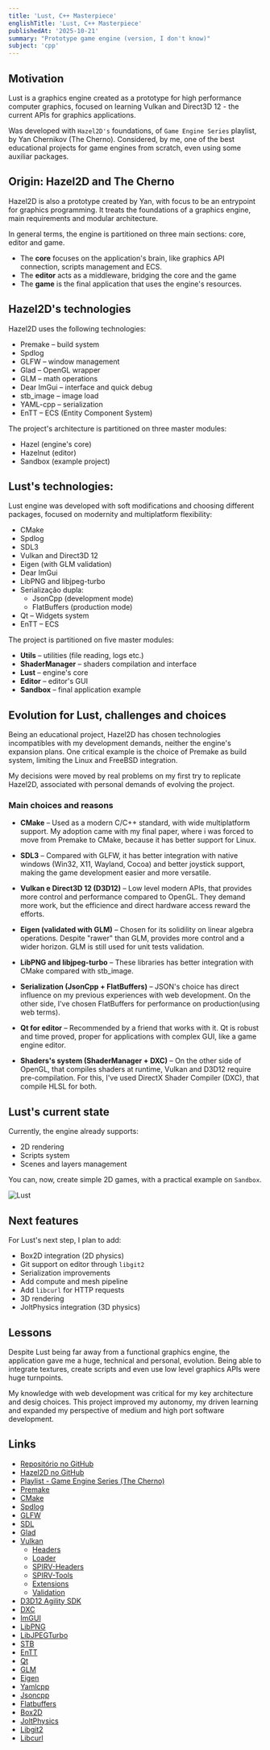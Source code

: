 ```yaml
---
title: 'Lust, C++ Masterpiece'
englishTitle: 'Lust, C++ Masterpiece'
publishedAt: '2025-10-21'
summary: "Prototype game engine (version, I don't know)"
subject: 'cpp'
---
```


## Motivation

Lust is a graphics engine created as a prototype for high performance computer graphics, focused on learning Vulkan and Direct3D 12 - the current APIs for graphics applications.

Was developed with `Hazel2D's` foundations, of `Game Engine Series` playlist, by Yan Chernikov (The Cherno). Considered, by me, one of the best educational projects for game engines from scratch, even using some auxiliar packages.

## Origin: Hazel2D and The Cherno

Hazel2D is also a prototype created by Yan, with focus to be an entrypoint for graphics programming. It treats the foundations of a graphics engine, main requirements and modular architecture.

In general terms, the engine is partitioned on three main sections: core, editor and game.

- The **core** focuses on the application's brain, like graphics API connection, scripts management and ECS.
- The **editor** acts as a middleware, bridging the core and the game
- The **game** is the final application that uses the engine's resources.

## Hazel2D's technologies

Hazel2D uses the following technologies:

- Premake – build system
- Spdlog
- GLFW – window management
- Glad – OpenGL wrapper
- GLM – math operations
- Dear ImGui – interface and quick debug
- stb_image – image load
- YAML-cpp – serialization
- EnTT – ECS (Entity Component System)

The project\'s architecture is partitioned on three master modules:

- Hazel (engine\'s core)
- Hazelnut (editor)
- Sandbox (example project)

## Lust\'s technologies:

Lust engine was developed with soft modifications and choosing different packages, focused on modernity and multiplatform flexibility:

- CMake
- Spdlog
- SDL3
- Vulkan and Direct3D 12
- Eigen (with GLM validation)
- Dear ImGui
- LibPNG and libjpeg-turbo
- Serialização dupla:
    - JsonCpp (development mode)
    - FlatBuffers (production mode)
- Qt – Widgets system
- EnTT – ECS

The project is partitioned on five master modules:

- **Utils** – utilities (file reading, logs etc.)
- **ShaderManager** – shaders compilation and interface
- **Lust** – engine's core
- **Editor** – editor's GUI
- **Sandbox** – final application example

## Evolution for Lust, challenges and choices

Being an educational project, Hazel2D has chosen technologies incompatibles with my development demands, neither the engine\'s expansion plans. One critical example is the choice of Premake as build system, limiting the Linux and FreeBSD integration.

My decisions were moved by real problems on my first try to replicate Hazel2D, associated with personal demands of evolving the project.

### Main choices and reasons

- **CMake** – Used as a modern C/C++ standard, with wide multiplatform support. My adoption came with my final paper, where i was forced to move from Premake to CMake, because it has better support for Linux.

- **SDL3** – Compared with GLFW, it has better integration with native windows (Win32, X11, Wayland, Cocoa) and better joystick support, making the game development easier and more versatile.

- **Vulkan e Direct3D 12 (D3D12)** – Low level modern APIs, that provides more control and performance compared to OpenGL. They demand more work, but the efficience and direct hardware access reward the efforts.

- **Eigen (validated with GLM)** – Chosen for its solidility on linear algebra operations. Despite "rawer" than GLM, provides more control and a wider horizon. GLM is still used for unit tests validation.

- **LibPNG and libjpeg-turbo** – These libraries has better integration with CMake compared with stb_image.

- **Serialization (JsonCpp + FlatBuffers)** – JSON's choice has direct influence on my previous experiences with web development. On the other side, I've chosen FlatBuffers for performance on production(using web terms).

- **Qt for editor** – Recommended by a friend that works with it. Qt is robust and time proved, proper for applications with complex GUI, like a game engine editor.

- **Shaders's system (ShaderManager + DXC)** – On the other side of OpenGL, that compiles shaders at runtime, Vulkan and D3D12 require pre-compilation. For this, I've used DirectX Shader Compiler (DXC), that compile HLSL for both.

## Lust's current state

Currently, the engine already supports:

- 2D rendering
- Scripts system
- Scenes and layers management

You can, now, create simple 2D games, with a practical example on `Sandbox`.

![Lust](https://media.githubusercontent.com/media/bmarques1995/portfolio_album/refs/heads/main/posts/lust/lust.png)

## Next features

For Lust's next step, I plan to add:

- Box2D integration (2D physics)
- Git support on editor through `libgit2`
- Serialization improvements
- Add compute and mesh pipeline
- Add `libcurl` for HTTP requests
- 3D rendering
- JoltPhysics integration (3D physics)

## Lessons

Despite Lust being far away from a functional graphics engine, the application gave me a huge, technical and personal, evolution. Being able to integrate textures, create scripts and even use low level graphics APIs were huge turnpoints.

My knowledge with web development was critical for my key architecture and desig choices. This project improved my autonomy, my driven learning and expanded my perspective of medium and high port software development.

## Links

- [Repositório no GitHub](https://github.com/bmarques1995/Lust_V3)
- [Hazel2D no GitHub](https://github.com/TheCherno/Hazel.git)
- [Playlist - Game Engine Series (The Cherno)](https://www.youtube.com/playlist?list=PLlrATfBNZ98dC-V-N3m0Go4deliWHPFwT)
- [Premake](https://premake.github.io/)
- [CMake](https://cmake.org/)
- [Spdlog](https://github.com/gabime/spdlog.git)
- [GLFW](https://www.glfw.org/)
- [SDL](https://www.libsdl.org/)
- [Glad](https://gen.glad.sh/)
- [Vulkan](https://vulkan.lunarg.com/)
    - [Headers](https://github.com/KhronosGroup/Vulkan-Headers.git)
    - [Loader](https://github.com/KhronosGroup/Vulkan-Loader.git)
    - [SPIRV-Headers](https://github.com/KhronosGroup/SPIRV-Headers.git)
    - [SPIRV-Tools](https://github.com/KhronosGroup/SPIRV-Tools.git)
    - [Extensions](https://github.com/KhronosGroup/Vulkan-ExtensionLayer.git)
    - [Validation](https://github.com/KhronosGroup/Vulkan-ValidationLayers.git)
- [D3D12 Agility SDK](https://devblogs.microsoft.com/directx/directx12agility/)
- [DXC](https://github.com/microsoft/DirectXShaderCompiler.git)
- [ImGUI](https://github.com/ocornut/imgui.git)
- [LibPNG](https://sourceforge.net/p/libpng/code/ci/master/tree/)
- [LibJPEGTurbo](https://github.com/libjpeg-turbo/libjpeg-turbo.git)
- [STB](https://github.com/nothings/stb.git)
- [EnTT](https://github.com/skypjack/entt.git)
- [Qt](https://code.qt.io/)
- [GLM](https://github.com/g-truc/glm.git)
- [Eigen](https://eigen.tuxfamily.org/index.php?title=Main_Page)
- [Yamlcpp](https://github.com/jbeder/yaml-cpp.git)
- [Jsoncpp](https://github.com/open-source-parsers/jsoncpp.git)
- [Flatbuffers](https://github.com/google/flatbuffers.git)
- [Box2D](https://github.com/erincatto/box2d.git)
- [JoltPhysics](https://github.com/jrouwe/JoltPhysics.git)
- [Libgit2](https://github.com/libgit2/libgit2.git)
- [Libcurl](https://github.com/curl/curl.git)
